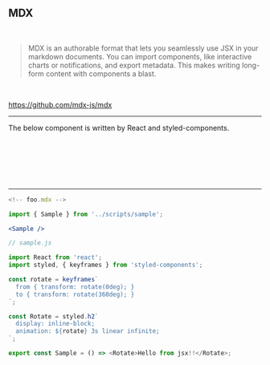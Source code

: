 <!-- section-title: mdx -->

## MDX

<br />

> MDX is an authorable format that lets you seamlessly use JSX in your markdown documents. You can import components, like interactive charts or notifications, and export metadata. This makes writing long-form content with components a blast.

<br />

https://github.com/mdx-js/mdx

---

The below component is written by React and styled-components.

<br />
<br />
<br />
<br />
<br />


<Sample />

---

```jsx
<!-- foo.mdx -->

import { Sample } from '../scripts/sample';

<Sample />
```

```javascript
// sample.js

import React from 'react';
import styled, { keyframes } from 'styled-components';

const rotate = keyframes`
  from { transform: rotate(0deg); }
  to { transform: rotate(360deg); }
`;

const Rotate = styled.h2`
  display: inline-block;
  animation: ${rotate} 3s linear infinite;
`;

export const Sample = () => <Rotate>Hello from jsx!!</Rotate>;
```
